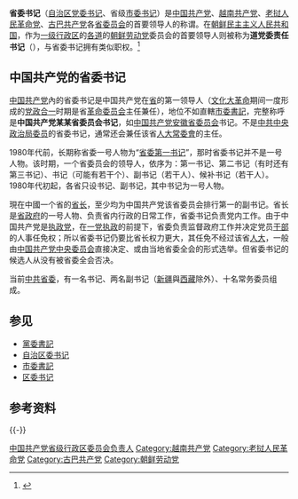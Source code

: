 {{中国共产党项目}}
{{中华人民共和国政治}}
{{越南政治}}
{{Infobox Chinese
|title=省委书记
|c=省委书记
|bpmf=ㄕㄥˇ ㄨㄟˇ ㄕㄨ ㄐㄧˋ
|p=shěngwěi shūjì
|qn=Bí thư Tỉnh ủy
|chuhan=秘書省委
}}
'''省委书记'''（[[自治区党委书记|自治区党委书记]]、省级[[市委书记|市委书记]]）是[[中国共产党|中国共产党]]、[[越南共产党|越南共产党]]、[[老挝人民革命党|老挝人民革命党]]、[[古巴共产党|古巴共产党]]各[[省委员会|省委员会]]的首要领导人的称谓。在[[朝鲜民主主义人民共和国|朝鲜民主主义人民共和国]]，作为[[一级行政区|一级行政区]]的[[道_(行政区划)#朝鮮半島|各道]]的[[朝鲜劳动党|朝鲜劳动党]]委员会的首要领导人则被称为'''道党委责任书记'''（{{lang-ko|도 당위원회 책임비서}}），与省委书记拥有类似职权。<ref>{{cite web |title=李杰总领事拜会咸镜北道、两江道领导干部 |url=https://www.fmprc.gov.cn/ce/cekp/chn/sgxx/zlgxx/t1083260.htm |website=[[中华人民共和国驻清津总领事馆|中华人民共和国驻清津总领事馆]] |accessdate=2013-09-30}}</ref>

==中国共产党的省委书记==
[[中国共产党|中国共产党]]內的省委书记是中国共产党在[[省|省]]的第一领导人（[[文化大革命|文化大革命]]期间一度形成的[[党国体制|党政合一]]时期是省[[革命委员会_(文革)|革命委员会]]主任兼任），地位不如直轄[[市委書記|市委書記]]，完整称呼是'''中国共产党某某省委员会书记'''，如[[中国共产党安徽省委员会|中国共产党安徽省委员会]]书记。不是[[中共中央政治局委员|中共中央政治局委员]]的省委书记，通常还会兼任该省[[人大常委會|人大常委會]]的主任。

1980年代前，长期称省委一号人物为“[[省委第一书记|省委第一书记]]”，那时省委书记并不是一号人物。该时期，一个省委员会的领导人，依序为：第一书记、第二书记（有时还有第三书记）、书记（可能有若干个）、副书记（若干人）、候补书记（若干人）。1980年代初起，各省只设书记、副书记，其中书记为一号人物。

現在中國一个省的[[省长|省长]]，至少均为中国共产党该省委员会排行第一的副书记。省长是[[省政府|省政府]]的一号人物、负责省内行政的日常工作，省委书记负责党内工作。由于中国共产党是[[执政党|执政党]]，在[[一党执政|一党执政]]的前提下，省委负责监督政府工作并决定党员[[干部_(职位)|干部]]的人事任免权；所以省委书记仍要比省长权力更大，其任免不经过该省[[人民代表大會|人大]]，一般由[[中国共产党中央委员会|中国共产党中央委员会]]直接决定、或由当地省委全会的形式选举。但省委书记的候选人从没有被省委全会否决。

当前[[中共|中共]][[省委|省委]]，有一名书记、两名副书记（[[新疆|新疆]]與[[西藏|西藏]]除外）、十名常务委员组成。

==参见==
{{Portal|共产主义|中国共产党|中华人民共和国|越南}}
*[[黨委書記|黨委書記]]
*[[自治区委书记|自治区委书记]]
*[[市委書記|市委書記]]
*[[区委书记|区委书记]]

==参考资料==
{{reflist}}

{{-}}
{{中国共产党的有关信息|地方}}

[[Category:中国共产党省级行政区委员会负责人|]]
[[Category:越南共产党|Category:越南共产党]]
[[Category:老挝人民革命党|Category:老挝人民革命党]]
[[Category:古巴共产党|Category:古巴共产党]]
[[Category:朝鲜劳动党|Category:朝鲜劳动党]]